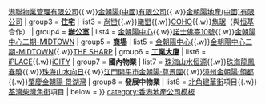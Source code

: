 {{Navbox
|name=金朝陽集團
|navbar=
|title=[[金朝陽集團]]
| image  = 
| group1 = '''[[人物]]'''
| list1  = [[傅金珠]]
| group2 = '''[[公司]]'''
| list2  = [[金衛物業管理有限公司]]{{.w}}[[港聯物業管理有限公司]]{{.w}}[[金朝陽(中國)有限公司]]{{.w}}[[金朝陽地產(中國)有限公司]]
| group3 = '''[[住宅]]'''
| list3  = [[尚巒]]{{.w}}[[曦巒]]{{.w}}[[COHO]]{{.w}}[[雋琚]]（與[[恒基]]合作）
| group4 = '''[[辦公室]]'''
| list4  = [[金朝陽中心]]{{.w}}[[諾士佛臺10號]]{{.w}}[[金朝陽中心二期-MIDTOWN]]
| group5 = '''[[商場]]'''
| list5  = [[金朝陽中心]]{{.w}}[[金朝陽中心二期-MIDTOWN]]{{.w}}[[THE SHARP]]
| group6 = '''[[工業大廈]]'''
| list6  = [[iPLACE]]{{.w}}[[iCITY]]
| group7 = '''國內物業'''
| list7  = [[珠海]][[山水恒源]]{{.w}}[[珠海]][[龍鳳春曉]]{{.w}}[[珠海]][[山水向日]]{{.w}}[[江門]][[開平市]][[金朝陽‧尊景園]]{{.w}}[[漳州]][[金朝陽‧領都]]{{.w}}[[肇慶]][[金朝陽‧景湖灣]]
| group8 = '''發展中物業'''
| list8  = [[北角]][[建華街]]項目{{.w}}[[荃灣]][[柴灣角街]]項目
| below  = 
}}
<noinclude>
[[category:香港地產公司模板]]
</noinclude>